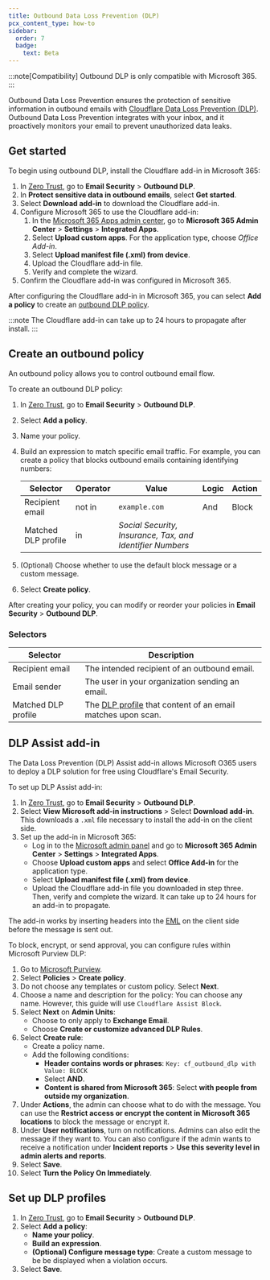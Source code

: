 ```yaml
---
title: Outbound Data Loss Prevention (DLP)
pcx_content_type: how-to
sidebar:
  order: 7
  badge:
    text: Beta
---
```



:::note[Compatibility]
Outbound DLP is only compatible with Microsoft 365.
:::

Outbound Data Loss Prevention ensures the protection of sensitive information in outbound emails with [Cloudflare Data Loss Prevention (DLP)](/cloudflare-one/policies/data-loss-prevention/). Outbound Data Loss Prevention integrates with your inbox, and it proactively monitors your email to prevent unauthorized data leaks.

## Get started

To begin using outbound DLP, install the Cloudflare add-in in Microsoft 365:

1. In [Zero Trust](https://one.dash.cloudflare.com), go to **Email Security** > **Outbound DLP**.
2. In **Protect sensitive data in outbound emails**, select **Get started**.
3. Select **Download add-in** to download the Cloudflare add-in.
4. Configure Microsoft 365 to use the Cloudflare add-in:
   1. In the [Microsoft 365 Apps admin center](https://config.office.com/), go to **Microsoft 365 Admin Center** > **Settings** > **Integrated Apps**.
   2. Select **Upload custom apps**. For the application type, choose _Office Add-in_.
   3. Select **Upload manifest file (.xml) from device**.
   4. Upload the Cloudflare add-in file.
   5. Verify and complete the wizard.
5. Confirm the Cloudflare add-in was configured in Microsoft 365.

After configuring the Cloudflare add-in in Microsoft 365, you can select **Add a policy** to create an [outbound DLP policy](#create-an-outbound-policy).

:::note
The Cloudflare add-in can take up to 24 hours to propagate after install.
:::

## Create an outbound policy

An outbound policy allows you to control outbound email flow.

To create an outbound DLP policy:

1. In [Zero Trust](https://one.dash.cloudflare.com), go to **Email Security** > **Outbound DLP**.
2. Select **Add a policy**.
3. Name your policy.
4. Build an expression to match specific email traffic. For example, you can create a policy that blocks outbound emails containing identifying numbers:

   | Selector            | Operator | Value                                                     | Logic | Action |
   | ------------------- | -------- | --------------------------------------------------------- | ----- | ------ |
   | Recipient email     | not in   | `example.com`                                             | And   | Block  |
   | Matched DLP profile | in       | _Social Security, Insurance, Tax, and Identifier Numbers_ |       |        |

5. (Optional) Choose whether to use the default block message or a custom message.
6. Select **Create policy**.

After creating your policy, you can modify or reorder your policies in **Email Security** > **Outbound DLP**.

### Selectors

| Selector            | Description                                                                                                                |
| ------------------- | -------------------------------------------------------------------------------------------------------------------------- |
| Recipient email     | The intended recipient of an outbound email.                                                                               |
| Email sender        | The user in your organization sending an email.                                                                            |
| Matched DLP profile | The [DLP profile](/cloudflare-one/policies/data-loss-prevention/dlp-profiles/) that content of an email matches upon scan. |

## DLP Assist add-in

The Data Loss Prevention (DLP) Assist add-in allows Microsoft O365 users to deploy a DLP solution for free using Cloudflare's Email Security.

To set up DLP Assist add-in:

1. In [Zero Trust](https://one.dash.cloudflare.com), go to **Email Security** > **Outbound DLP**.
2. Select **View Microsoft add-in instructions** > Select **Download add-in**. This downloads a `.xml` file necessary to install the add-in on the client side.
3. Set up the add-in in Microsoft 365:
    - Log in to the [Microsoft admin panel](https://security.microsoft.com/homepage) and go to **Microsoft 365 Admin Center** > **Settings** > **Integrated Apps**.
    - Choose **Upload custom apps** and select **Office Add-in** for the application type.
    - Select **Upload manifest file (.xml) from device**.
    - Upload the Cloudflare add-in file you downloaded in step three. Then, verify and complete the wizard. It can take up to 24 hours for an add-in to propagate.

The add-in works by inserting headers into the [EML](https://en.wikipedia.org/wiki/EML) on the client side before the message is sent out. 

To block, encrypt, or send approval, you can configure rules within Microsoft Purview DLP:

1. Go to [Microsoft Purview](https://purview.microsoft.com/datalossprevention/overview?tid=11648e1c-3d60-40e2-bf07-f8d481e48e2d).
2. Select **Policies** > **Create policy**.
3. Do not choose any templates or custom policy. Select **Next**.
4. Choose a name and description for the policy: You can choose any name. However, this guide will use `Cloudflare Assist Block`.
5. Select **Next** on **Admin Units**:
    - Choose to only apply to **Exchange Email**.
    - Choose **Create or customize advanced DLP Rules**.
6. Select **Create rule**:
    - Create a policy name.
    - Add the following conditions:
        - **Header contains words or phrases**: `Key: cf_outbound_dlp with Value: BLOCK`
        - Select **AND**.
        - **Content is shared from Microsoft 365**: Select **with people from outside my organization**.
7. Under **Actions**, the admin can choose what to do with the message. You can use the **Restrict access or encrypt the content in Microsoft 365 locations** to block the message or encrypt it.
8. Under **User notifications**, turn on notifications. Admins can also edit the message if they want to. You can also configure if the admin wants to receive a notification under **Incident reports** >  **Use this severity level in admin alerts and reports**.
9. Select **Save**.
10. Select **Turn the Policy On Immediately**.

## Set up DLP profiles

1. In [Zero Trust](https://one.dash.cloudflare.com), go to **Email Security** > **Outbound DLP**. 
2. Select **Add a policy**:
    - **Name your policy**.
    - **Build an expression**.
    - **(Optional) Configure message type**: Create a custom message to be be displayed when a violation occurs.
3. Select **Save**.